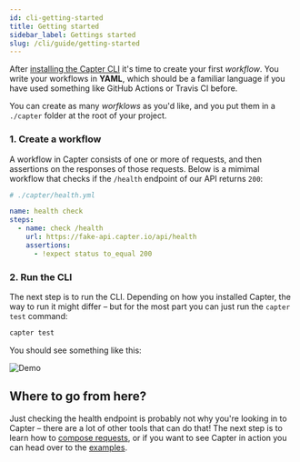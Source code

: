 ```yaml
---
id: cli-getting-started
title: Getting started
sidebar_label: Gettings started
slug: /cli/guide/getting-started
---
```


After [installing the Capter CLI](/cli/guide/installation) it's time to create your first _workflow_. You write your workflows in **YAML**, which should be a familiar language if you have used something like GitHub Actions or Travis CI before.

You can create as many _worfklows_ as you'd like, and you put them in a `./capter` folder at the root of your project.

### 1. Create a workflow

A workflow in Capter consists of one or more of requests, and then assertions on the responses of those requests. Below is a mimimal workflow that checks if the `/health` endpoint of our API returns `200`:

```yml
# ./capter/health.yml

name: health check
steps:
  - name: check /health
    url: https://fake-api.capter.io/api/health
    assertions:
      - !expect status to_equal 200
```

### 2. Run the CLI

The next step is to run the CLI. Depending on how you installed Capter, the way to run it might differ – but for the most part you can just run the `capter test` command:

```sh
capter test
```

You should see something like this:

![Demo](../../../src/assets/demos/getting-started.gif)

## Where to go from here?

Just checking the health endpoint is probably not why you're looking in to Capter – there are a lot of other tools that can do that! The next step is to learn how to [compose requests](/cli/guide/composing-requests), or if you want to see Capter in action you can head over to the [examples](/docs/cli/examples).
